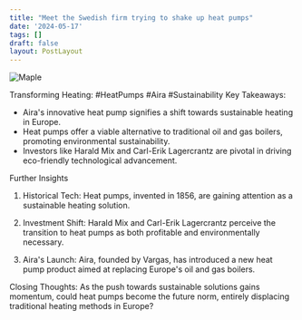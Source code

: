 ```yaml
---
title: "Meet the Swedish firm trying to shake up heat pumps"
date: '2024-05-17'
tags: []
draft: false
layout: PostLayout
---
```


<div className="flex justify-center">
<div className="my-1 w-full px-2 xl:my-1 xl:w-1/2 xl:px-2">
    <img src="https://willpolesa.pythonanywhere.com/static/podcast_thumbnails/thumbnailrec2WbpgvY0v76avZ.jpg" alt="Maple" className="mx-auto h-58 w-auto" />
</div>
</div>

Transforming Heating: #HeatPumps #Aira #Sustainability
Key Takeaways:
- Aira's innovative heat pump signifies a shift towards sustainable heating in Europe.
- Heat pumps offer a viable alternative to traditional oil and gas boilers, promoting environmental sustainability.
- Investors like Harald Mix and Carl-Erik Lagercrantz are pivotal in driving eco-friendly technological advancement.

Further Insights
1. Historical Tech:
Heat pumps, invented in 1856, are gaining attention as a sustainable heating solution.

2. Investment Shift:
Harald Mix and Carl-Erik Lagercrantz perceive the transition to heat pumps as both profitable and environmentally necessary.

3. Aira's Launch:
Aira, founded by Vargas, has introduced a new heat pump product aimed at replacing Europe's oil and gas boilers.

Closing Thoughts:
As the push towards sustainable solutions gains momentum, could heat pumps become the future norm, entirely displacing traditional heating methods in Europe?

